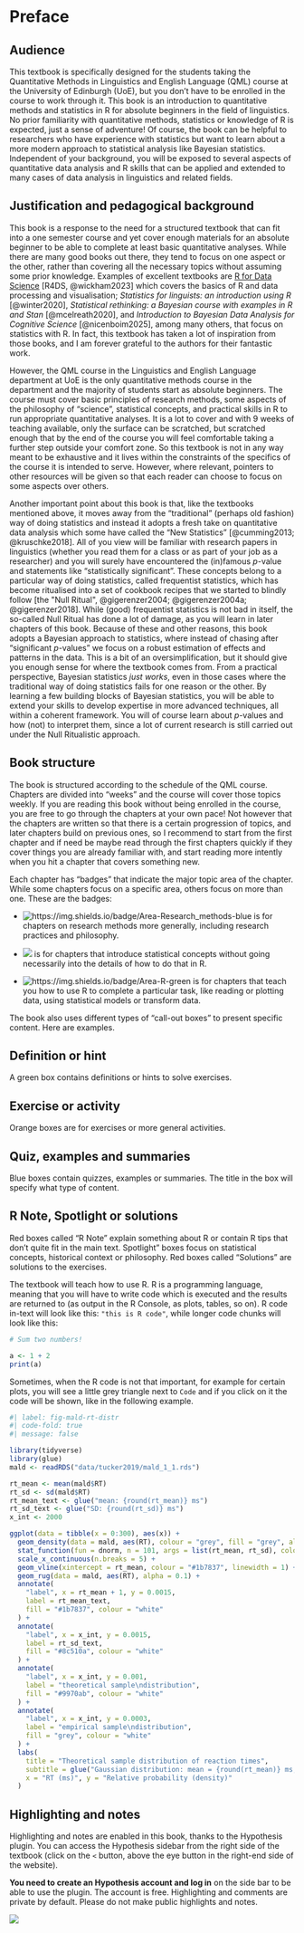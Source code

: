 # Preface {.unnumbered}

## Audience

This textbook is specifically designed for the students taking the Quantitative Methods in Linguistics and English Language (QML) course at the University of Edinburgh (UoE), but you don't have to be enrolled in the course to work through it. This book is an introduction to quantitative methods and statistics in R for absolute beginners in the field of linguistics. No prior familiarity with quantitative methods, statistics or knowledge of R is expected, just a sense of adventure! Of course, the book can be helpful to researchers who have experience with statistics but want to learn about a more modern approach to statistical analysis like Bayesian statistics. Independent of your background, you will be exposed to several aspects of quantitative data analysis and R skills that can be applied and extended to many cases of data analysis in linguistics and related fields.

## Justification and pedagogical background

This book is a response to the need for a structured textbook that can fit into a one semester course and yet cover enough materials for an absolute beginner to be able to complete at least basic quantitative analyses. While there are many good books out there, they tend to focus on one aspect or the other, rather than covering all the necessary topics without assuming some prior knowledge. Examples of excellent textbooks are [R for Data Science](https://r4ds.hadley.nz) [R4DS, @wickham2023] which covers the basics of R and data processing and visualisation; *Statistics for linguists: an introduction using R* [@winter2020], *Statistical rethinking: a Bayesian course with examples in R and Stan* [@mcelreath2020], and *Introduction to Bayesian Data Analysis for Cognitive Science* [@nicenboim2025], among many others, that focus on statistics with R. In fact, this textbook has taken a lot of inspiration from those books, and I am forever grateful to the authors for their fantastic work.

However, the QML course in the Linguistics and English Language department at UoE is the only quantitative methods course in the department and the majority of students start as absolute beginners. The course must cover basic principles of research methods, some aspects of the philosophy of "science", statistical concepts, and practical skills in R to run appropriate quantitative analyses. It is a lot to cover and with 9 weeks of teaching available, only the surface can be scratched, but scratched enough that by the end of the course you will feel comfortable taking a further step outside your comfort zone. So this textbook is not in any way meant to be exhaustive and it lives within the constraints of the specifics of the course it is intended to serve. However, where relevant, pointers to other resources will be given so that each reader can choose to focus on some aspects over others.

Another important point about this book is that, like the textbooks mentioned above, it moves away from the "traditional" (perhaps old fashion) way of doing statistics and instead it adopts a fresh take on quantitative data analysis which some have called the "New Statistics" [@cumming2013; @kruschke2018]. All of you view will be familiar with research papers in linguistics (whether you read them for a class or as part of your job as a researcher) and you will surely have encountered the (in)famous *p*-value and statements like "statistically significant". These concepts belong to a particular way of doing statistics, called frequentist statistics, which has become ritualised into a set of cookbook recipes that we started to blindly follow [the "Null Ritual", @gigerenzer2004; @gigerenzer2004a; @gigerenzer2018]. While (good) frequentist statistics is not bad in itself, the so-called Null Ritual has done a lot of damage, as you will learn in later chapters of this book. Because of these and other reasons, this book adopts a Bayesian approach to statistics, where instead of chasing after "significant *p*-values" we focus on a robust estimation of effects and patterns in the data. This is a bit of an oversimplification, but it should give you enough sense for where the textbook comes from. From a practical perspective, Bayesian statistics *just works*, even in those cases where the traditional way of doing statistics fails for one reason or the other. By learning a few building blocks of Bayesian statistics, you will be able to extend your skills to develop expertise in more advanced techniques, all within a coherent framework. You will of course learn about *p*-values and how (not) to interpret them, since a lot of current research is still carried out under the Null Ritualistic approach.

## Book structure

The book is structured according to the schedule of the QML course. Chapters are divided into "weeks" and the course will cover those topics weekly. If you are reading this book without being enrolled in the course, you are free to go through the chapters at your own pace! Not however that the chapters are written so that there is a certain progression of topics, and later chapters build on previous ones, so I recommend to start from the first chapter and if need be maybe read through the first chapters quickly if they cover things you are already familiar with, and start reading more intently when you hit a chapter that covers something new.

Each chapter has "badges" that indicate the major topic area of the chapter. While some chapters focus on a specific area, others focus on more than one. These are the badges:

-   ![](https://img.shields.io/badge/Area-Research_methods-blue){alt="https://img.shields.io/badge/Area-Research_methods-blue"} is for chapters on research methods more generally, including research practices and philosophy.

-   ![](https://img.shields.io/badge/Area-Statistics-red) is for chapters that introduce statistical concepts without going necessarily into the details of how to do that in R.

-   ![](https://img.shields.io/badge/Area-R-green){alt="https://img.shields.io/badge/Area-R-green"} is for chapters that teach you how to use R to complete a particular task, like reading or plotting data, using statistical models or transform data.

The book also uses different types of "call-out boxes" to present specific content. Here are examples.

::: callout-tip
## Definition or hint

A green box contains definitions or hints to solve exercises.
:::

::: callout-warning
## Exercise or activity

Orange boxes are for exercises or more general activities.
:::

::: callout-note
## Quiz, examples and summaries

Blue boxes contain quizzes, examples or summaries. The title in the box will specify what type of content.
:::

::: callout-important
## R Note, Spotlight or solutions

Red boxes called "R Note" explain something about R or contain R tips that don't quite fit in the main text. Spotlight" boxes focus on statistical concepts, historical context or philosophy. Red boxes called "Solutions" are solutions to the exercises.
:::

The textbook will teach how to use R. R is a programming language, meaning that you will have to write code which is executed and the results are returned to (as output in the R Console, as plots, tables, so on). R code in-text will look like this: `"this is R code"`, while longer code chunks will look like this:

``` r
# Sum two numbers!

a <- 1 + 2
print(a)
```

Sometimes, when the R code is not that important, for example for certain plots, you will see a little grey triangle next to `Code` and if you click on it the code will be shown, like in the following example.

```r
#| label: fig-mald-rt-distr
#| code-fold: true
#| message: false

library(tidyverse)
library(glue)
mald <- readRDS("data/tucker2019/mald_1_1.rds")

rt_mean <- mean(mald$RT)
rt_sd <- sd(mald$RT)
rt_mean_text <- glue("mean: {round(rt_mean)} ms")
rt_sd_text <- glue("SD: {round(rt_sd)} ms")
x_int <- 2000

ggplot(data = tibble(x = 0:300), aes(x)) +
  geom_density(data = mald, aes(RT), colour = "grey", fill = "grey", alpha = 0.2) +
  stat_function(fun = dnorm, n = 101, args = list(rt_mean, rt_sd), colour = "#9970ab", linewidth = 1.5) +
  scale_x_continuous(n.breaks = 5) +
  geom_vline(xintercept = rt_mean, colour = "#1b7837", linewidth = 1) +
  geom_rug(data = mald, aes(RT), alpha = 0.1) +
  annotate(
    "label", x = rt_mean + 1, y = 0.0015,
    label = rt_mean_text,
    fill = "#1b7837", colour = "white"
  ) +
  annotate(
    "label", x = x_int, y = 0.0015,
    label = rt_sd_text,
    fill = "#8c510a", colour = "white"
  ) +
  annotate(
    "label", x = x_int, y = 0.001,
    label = "theoretical sample\ndistribution",
    fill = "#9970ab", colour = "white"
  ) +
  annotate(
    "label", x = x_int, y = 0.0003,
    label = "empirical sample\ndistribution",
    fill = "grey", colour = "white"
  ) +
  labs(
    title = "Theoretical sample distribution of reaction times",
    subtitle = glue("Gaussian distribution: mean = {round(rt_mean)} ms, SD = {round(rt_sd)}"),
    x = "RT (ms)", y = "Relative probability (density)"
  )
```

## Highlighting and notes

Highlighting and notes are enabled in this book, thanks to the Hypothesis plugin. You can access the Hypothesis sidebar from the right side of the textbook (click on the `<` button, above the eye button in the right-end side of the website).

**You need to create an Hypothesis account and log in** on the side bar to be able to use the plugin. The account is free. Highlighting and comments are private by default. Please do not make public highlights and notes.

![](img/hypothesis.gif){fig-align="center"}
